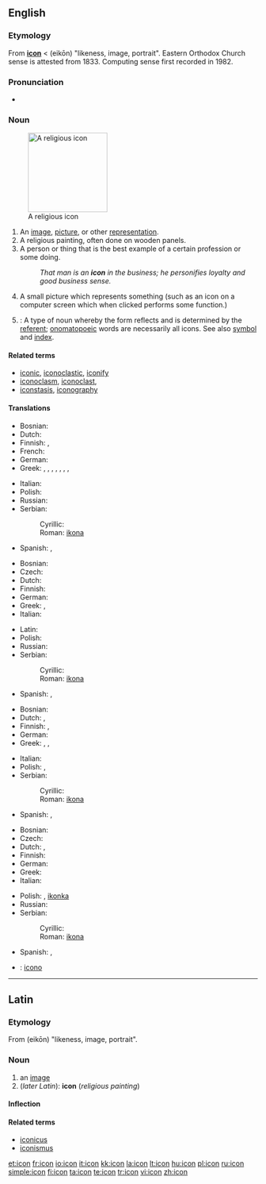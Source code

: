 {{wikipedia}}
==English==

===Etymology===
From {{etyl|la}} '''[[#Latin|icon]]''' < {{etyl|grc}} '''{{polytonic|[[εἰκών]]}}''' (eikōn) "likeness, image, portrait". Eastern Orthodox Church sense is attested from 1833. Computing sense first recorded in 1982.

===Pronunciation===
* {{Audio|En-us-icon.ogg|Audio (US)}}

===Noun===
{{en-noun}}
[[Image:Cyril_Methodius25K.jpg|right|thumb|160px|A religious icon]]

# An [[image]], [[picture]], or other [[representation]].
# A religious painting, often done on wooden panels.
# A person or thing that is the best example of a certain profession or some doing.
#: ''That man is an '''icon''' in the business; he personifies loyalty and good business sense.''
# A small picture which represents something (such as an icon on a computer screen which when clicked performs some function.)
# {{linguistics}}: A type of noun whereby the form reflects and is determined by the [[referent]]; [[onomatopoeic]] words are necessarily all icons.  See also [[symbol]] and [[index]].

====Related terms====
* [[iconic]], [[iconoclastic]], [[iconify]]
* [[iconoclasm]],  [[iconoclast]],
* [[iconstasis]], [[iconography]]

====Translations====
{{trans-top|image}}
* Bosnian: {{t-|bs|ikona|f}}
* Dutch: {{t-|nl|icoon|f|m}}
* Finnish: {{t-|fi|ikoni}}, {{t+|fi|symboli}}
* French: {{t+|fr|icône|f}}
* German: {{t+|de|Bild|n}}
* Greek: {{t+|el|εικόνα|f|tr=ikóna|sc=Grek}}, {{t+|el|απεικόνιση|f|tr=apikónisi|sc=Grek}}, {{t+|el|παράσταση|f|tr=parástasi|sc=Grek}}, {{t+|el|αναπαράσταση|f|tr=anaparástasi|sc=Grek}}, {{t+|el|ομοίωμα|n|tr=omíoma|sc=Grek}}, {{t+|el|είδωλο|n|tr=íðolo|sc=Grek}}, {{t+|el|απείκασμα|n|tr=apíkazma|sc=Grek}}, {{t+|el|απεικόνισμα|n|tr=apikónizma|sc=Grek}}
{{trans-mid}}
* Italian: {{t+|it|icona|f}}
* Polish: {{t+|pl|ikona|f}}
* Russian: {{t+|ru|икона|f|tr=ikóna|sc=Cyrl}}
* Serbian:
*: Cyrillic: {{t+|sr|икона|f|sc=Cyrl}}
*: Roman: [[ikona#Serbian|ikona]] {{f}}
* Spanish: {{t+|es|icono|m}}, {{t-|es|ícono|m}}
{{trans-bottom}}

{{trans-top|religious painting}}
* Bosnian: {{t-|bs|ikona|f}}
* Czech: {{t-|cs|ikona|f}}
* Dutch: {{t-|nl|icoon|f|m}}
* Finnish: {{t-|fi|ikoni}}
* German: {{t+|de|Ikone|f}}
* Greek: {{t+|el|εικόνα|f|tr=ikóna|sc=Grek}}, {{t+|el|εικόνισμα|n|tr=ikónizma|sc=Grek}}
* Italian: {{t+|it|icona|f}}
{{trans-mid}}
* Latin: {{t+|la|icon|f}}
* Polish: {{t+|pl|ikona|f}}
* Russian: {{t+|ru|икона|f|tr=ikóna|sc=Cyrl}}
* Serbian:
*: Cyrillic: {{t+|sr|икона|f|sc=Cyrl}}
*: Roman: [[ikona#Serbian|ikona]] {{f}}
* Spanish: {{t+|es|icono|m}}, {{t-|es|ícono|m}}
{{trans-bottom}}

{{trans-top|best example of something}}
* Bosnian: {{t-|bs|ikona|f}}
* Dutch: {{t-|nl|icoon|f|m}}, {{t|nl|idool|n}}
* Finnish: {{t+|fi|symboli}}, {{t-|fi|ikoni}}
* German: {{t+|de|Symbol|n}}
* Greek: {{t+|el|είδωλο|n|tr=íðolo|sc=Grek}}, {{t+|el|ίνδαλμα|n|tr=ínðalma|sc=Grek}}, {{t+|el|εικόνα|f|tr=ikóna|sc=Grek}}
{{trans-mid}}
* Italian: {{t+|it|icona|f}}
* Polish: {{t+|pl|ikona|f}}, {{t+|pl|symbol|m}}
* Serbian:
*: Cyrillic: {{t+|sr|икона|f|sc=Cyrl}}
*: Roman: [[ikona#Serbian|ikona]] {{f}}
* Spanish: {{t+|es|icono|m}}, {{t-|es|ícono|m}}
{{trans-bottom}}

{{trans-top|small picture, computer icon}}
* Bosnian: {{t-|bs|ikona|f}}
* Czech: {{t-|cs|ikona|f}}
* Dutch: {{t-|nl|icoon|f|m}}, {{t-|nl|pictogram|n}}
* Finnish: {{t+|fi|kuvake}}
* German: {{t-|de|Icon|n}}
* Greek: {{t+|el|εικονίδιο|n|tr=ikoníðio|sc=Grek}}
* Italian: {{t+|it|icona|f}}
{{trans-mid}}
* Polish: {{t+|pl|ikona|f}}, [[ikonka]] {{f}}
* Russian: {{t|ru|иконка|f|tr=ikónka|sc=Cyrl}}
* Serbian:
*: Cyrillic: {{t+|sr|икона|f|sc=Cyrl}}
*: Roman: [[ikona#Serbian|ikona]] {{f}}
* Spanish: {{t+|es|icono|m}}, {{t-|es|ícono|m}}
{{trans-bottom}}

{{checktrans-top}}
* {{ttbc|Interlingua}}: [[icono]]
{{trans-mid}}
{{trans-bottom}}

----

==Latin==

===Etymology===
From {{etyl|grc|la}} '''{{polytonic|[[εἰκών]]}}''' (eikōn) "likeness, image, portrait".

===Noun===
{{la-noun|īcon|iconis|īconis|f|third}}

# an [[image]]
# (''later Latin''): '''icon''' (''religious painting'')

====Inflection====
{{la-decl-3rd|icon|īcon|icon|īcon}}

====Related terms====
* [[iconicus]]
* [[iconismus]]

[[et:icon]]
[[fr:icon]]
[[io:icon]]
[[it:icon]]
[[kk:icon]]
[[la:icon]]
[[lt:icon]]
[[hu:icon]]
[[pl:icon]]
[[ru:icon]]
[[simple:icon]]
[[fi:icon]]
[[ta:icon]]
[[te:icon]]
[[tr:icon]]
[[vi:icon]]
[[zh:icon]]